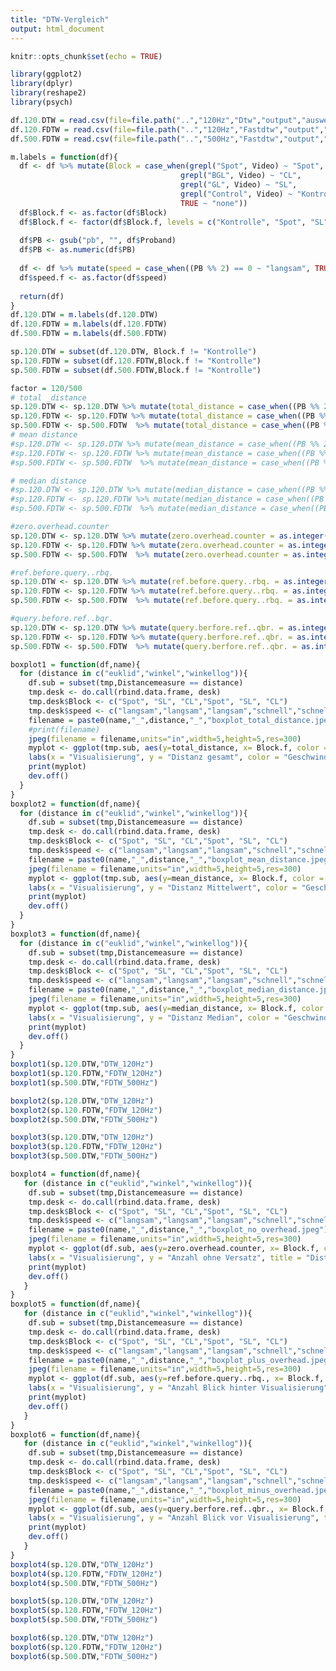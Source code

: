```yaml
---
title: "DTW-Vergleich"
output: html_document
---
```


```r
knitr::opts_chunk$set(echo = TRUE)
```

```r
library(ggplot2)
library(dplyr)
library(reshape2)
library(psych)
```

```r
df.120.DTW = read.csv(file=file.path("..","120Hz","Dtw","output","auswertung1_1-13(o6)_neu.csv"), sep=";")
df.120.FDTW = read.csv(file=file.path("..","120Hz","Fastdtw","output","auswertung1_1-13(o6)_neu.csv"), sep=";")
df.500.FDTW = read.csv(file=file.path("..","500Hz","Fastdtw","output","auswertung1_1-13(o6)_neu.csv"), sep=";")
```

```r
m.labels = function(df){
  df <- df %>% mutate(Block = case_when(grepl("Spot", Video) ~ "Spot",
                                      grepl("BGL", Video) ~ "CL",
                                      grepl("GL", Video) ~ "SL",
                                      grepl("Control", Video) ~ "Kontrolle",
                                      TRUE ~ "none"))
  df$Block.f <- as.factor(df$Block)
  df$Block.f <- factor(df$Block.f, levels = c("Kontrolle", "Spot", "SL", "CL"))
  
  df$PB <- gsub("pb", "", df$Proband)
  df$PB <- as.numeric(df$PB)
  
  df <- df %>% mutate(speed = case_when((PB %% 2) == 0 ~ "langsam", TRUE ~ "schnell") )
  df$speed.f <- as.factor(df$speed)
  
  return(df)
}
df.120.DTW = m.labels(df.120.DTW)
df.120.FDTW = m.labels(df.120.FDTW)
df.500.FDTW = m.labels(df.500.FDTW)

sp.120.DTW = subset(df.120.DTW, Block.f != "Kontrolle")
sp.120.FDTW = subset(df.120.FDTW,Block.f != "Kontrolle")
sp.500.FDTW = subset(df.500.FDTW,Block.f != "Kontrolle")
```

```r
factor = 120/500
# total _distance
sp.120.DTW <- sp.120.DTW %>% mutate(total_distance = case_when((PB %% 2)==0 ~ total_distance/2, TRUE ~ total_distance))
sp.120.FDTW <- sp.120.FDTW %>% mutate(total_distance = case_when((PB %% 2)==0 ~ total_distance/2, TRUE ~ total_distance))
sp.500.FDTW <- sp.500.FDTW  %>% mutate(total_distance = case_when((PB %% 2)==0 ~ factor * total_distance/2, TRUE ~factor * total_distance))
# mean distance
#sp.120.DTW <- sp.120.DTW %>% mutate(mean_distance = case_when((PB %% 2)==0 ~ mean_distance/2, TRUE ~ mean_distance))
#sp.120.FDTW <- sp.120.FDTW %>% mutate(mean_distance = case_when((PB %% 2)==0 ~ mean_distance/2, TRUE ~ mean_distance))
#sp.500.FDTW <- sp.500.FDTW  %>% mutate(mean_distance = case_when((PB %% 2)==0 ~ factor * mean_distance/2, TRUE ~factor * mean_distance))

# median distance
#sp.120.DTW <- sp.120.DTW %>% mutate(median_distance = case_when((PB %% 2)==0 ~ median_distance/2, TRUE ~ median_distance))
#sp.120.FDTW <- sp.120.FDTW %>% mutate(median_distance = case_when((PB %% 2)==0 ~ median_distance/2, TRUE ~ median_distance))
#sp.500.FDTW <- sp.500.FDTW  %>% mutate(median_distance = case_when((PB %% 2)==0 ~ factor * median_distance/2, TRUE ~factor * median_distance))

#zero.overhead.counter
sp.120.DTW <- sp.120.DTW %>% mutate(zero.overhead.counter = as.integer(case_when((PB %% 2)==0 ~ as.double(zero.overhead.counter)/2, TRUE ~ as.double(zero.overhead.counter))))
sp.120.FDTW <- sp.120.FDTW %>% mutate(zero.overhead.counter = as.integer(case_when((PB %% 2)==0 ~ as.double(zero.overhead.counter)/2, TRUE ~ as.double(zero.overhead.counter))))
sp.500.FDTW <- sp.500.FDTW  %>% mutate(zero.overhead.counter = as.integer(case_when((PB %% 2)==0 ~ factor * as.double(zero.overhead.counter)/2, TRUE ~factor * as.double(zero.overhead.counter))))

#ref.before.query..rbq.
sp.120.DTW <- sp.120.DTW %>% mutate(ref.before.query..rbq. = as.integer(case_when((PB %% 2)==0 ~ as.double(ref.before.query..rbq.)/2, TRUE ~ as.double(ref.before.query..rbq.))))
sp.120.FDTW <- sp.120.FDTW %>% mutate(ref.before.query..rbq. = as.integer(case_when((PB %% 2)==0 ~ as.double(ref.before.query..rbq.)/2, TRUE ~ as.double(ref.before.query..rbq.))))
sp.500.FDTW <- sp.500.FDTW  %>% mutate(ref.before.query..rbq. = as.integer(case_when((PB %% 2)==0 ~ factor * as.double(ref.before.query..rbq.)/2, TRUE ~factor * as.double(ref.before.query..rbq.))))

#query.before.ref..bqr.
sp.120.DTW <- sp.120.DTW %>% mutate(query.berfore.ref..qbr. = as.integer(case_when((PB %% 2)==0 ~ as.double(query.berfore.ref..qbr.)/2, TRUE ~ as.double(query.berfore.ref..qbr.))))
sp.120.FDTW <- sp.120.FDTW %>% mutate(query.berfore.ref..qbr. = as.integer(case_when((PB %% 2)==0 ~ as.double(query.berfore.ref..qbr.)/2, TRUE ~ as.double(query.berfore.ref..qbr.))))
sp.500.FDTW <- sp.500.FDTW  %>% mutate(query.berfore.ref..qbr. = as.integer(case_when((PB %% 2)==0 ~ factor * as.double(query.berfore.ref..qbr.)/2, TRUE ~factor * as.double(query.berfore.ref..qbr.))))
```


```r
boxplot1 = function(df,name){
  for (distance in c("euklid","winkel","winkellog")){
    df.sub = subset(tmp,Distancemeasure == distance)
    tmp.desk <- do.call(rbind.data.frame, desk)
    tmp.desk$Block <- c("Spot", "SL", "CL","Spot", "SL", "CL")
    tmp.desk$speed <- c("langsam","langsam","langsam","schnell","schnell","schnell")
    filename = paste0(name,"_",distance,"_","boxplot_total_distance.jpeg")
    #print(filename)
    jpeg(filename = filename,units="in",width=5,height=5,res=300)
    myplot <- ggplot(tmp.sub, aes(y=total_distance, x= Block.f, color = speed.f)) + geom_boxplot() + 
    labs(x = "Visualisierung", y = "Distanz gesamt", color = "Geschwindigkeit")
    print(myplot)
    dev.off()
  }
}
boxplot2 = function(df,name){
  for (distance in c("euklid","winkel","winkellog")){
    df.sub = subset(tmp,Distancemeasure == distance)
    tmp.desk <- do.call(rbind.data.frame, desk)
    tmp.desk$Block <- c("Spot", "SL", "CL","Spot", "SL", "CL")
    tmp.desk$speed <- c("langsam","langsam","langsam","schnell","schnell","schnell")
    filename = paste0(name,"_",distance,"_","boxplot_mean_distance.jpeg")
    jpeg(filename = filename,units="in",width=5,height=5,res=300)
    myplot <- ggplot(tmp.sub, aes(y=mean_distance, x= Block.f, color = speed.f)) + geom_boxplot() + 
    labs(x = "Visualisierung", y = "Distanz Mittelwert", color = "Geschwindigkeit")
    print(myplot)
    dev.off()
  }
}
boxplot3 = function(df,name){
  for (distance in c("euklid","winkel","winkellog")){
    df.sub = subset(tmp,Distancemeasure == distance)
    tmp.desk <- do.call(rbind.data.frame, desk)
    tmp.desk$Block <- c("Spot", "SL", "CL","Spot", "SL", "CL")
    tmp.desk$speed <- c("langsam","langsam","langsam","schnell","schnell","schnell")
    filename = paste0(name,"_",distance,"_","boxplot_median_distance.jpeg")
    jpeg(filename = filename,units="in",width=5,height=5,res=300)
    myplot <- ggplot(tmp.sub, aes(y=median_distance, x= Block.f, color = speed.f)) + geom_boxplot() + 
    labs(x = "Visualisierung", y = "Distanz Median", color = "Geschwindigkeit")
    print(myplot)
    dev.off()
  }
}
boxplot1(sp.120.DTW,"DTW_120Hz")
boxplot1(sp.120.FDTW,"FDTW_120Hz")
boxplot1(sp.500.DTW,"FDTW_500Hz")

boxplot2(sp.120.DTW,"DTW_120Hz")
boxplot2(sp.120.FDTW,"FDTW_120Hz")
boxplot2(sp.500.DTW,"FDTW_500Hz")

boxplot3(sp.120.DTW,"DTW_120Hz")
boxplot3(sp.120.FDTW,"FDTW_120Hz")
boxplot3(sp.500.DTW,"FDTW_500Hz")
``` 


```r
boxplot4 = function(df,name){
   for (distance in c("euklid","winkel","winkellog")){
    df.sub = subset(tmp,Distancemeasure == distance)
    tmp.desk <- do.call(rbind.data.frame, desk)
    tmp.desk$Block <- c("Spot", "SL", "CL","Spot", "SL", "CL")
    tmp.desk$speed <- c("langsam","langsam","langsam","schnell","schnell","schnell")
    filename = paste0(name,"_",distance,"_","boxplot_no_overhead.jpeg")
    jpeg(filename = filename,units="in",width=5,height=5,res=300)
    myplot <- ggplot(df.sub, aes(y=zero.overhead.counter, x= Block.f, color = speed.f)) + geom_boxplot() + 
    labs(x = "Visualisierung", y = "Anzahl ohne Versatz", title = "Distanz: euklidisch", color = "Geschwindigkeit")
    print(myplot)
    dev.off()
   }
}
boxplot5 = function(df,name){
   for (distance in c("euklid","winkel","winkellog")){
    df.sub = subset(tmp,Distancemeasure == distance)
    tmp.desk <- do.call(rbind.data.frame, desk)
    tmp.desk$Block <- c("Spot", "SL", "CL","Spot", "SL", "CL")
    tmp.desk$speed <- c("langsam","langsam","langsam","schnell","schnell","schnell")
    filename = paste0(name,"_",distance,"_","boxplot_plus_overhead.jpeg")
    jpeg(filename = filename,units="in",width=5,height=5,res=300)
    myplot <- ggplot(df.sub, aes(y=ref.before.query..rbq., x= Block.f, color = speed.f)) + geom_boxplot() +
    labs(x = "Visualisierung", y = "Anzahl Blick hinter Visualisierung", title = "Distanz:euklidisch", color = "Geschwindigkeit")
    print(myplot)
    dev.off()
   }
}
boxplot6 = function(df,name){
   for (distance in c("euklid","winkel","winkellog")){
    df.sub = subset(tmp,Distancemeasure == distance)
    tmp.desk <- do.call(rbind.data.frame, desk)
    tmp.desk$Block <- c("Spot", "SL", "CL","Spot", "SL", "CL")
    tmp.desk$speed <- c("langsam","langsam","langsam","schnell","schnell","schnell")
    filename = paste0(name,"_",distance,"_","boxplot_minus_overhead.jpeg")
    jpeg(filename = filename,units="in",width=5,height=5,res=300)
    myplot <- ggplot(df.sub, aes(y=query.berfore.ref..qbr., x= Block.f, color = speed.f)) + geom_boxplot() + 
    labs(x = "Visualisierung", y = "Anzahl Blick vor Visualisierung", title = "Distanz: euklidisch", color = "Geschwindigkeit")
    print(myplot)
    dev.off()
   }
}
boxplot4(sp.120.DTW,"DTW_120Hz")
boxplot4(sp.120.FDTW,"FDTW_120Hz")
boxplot4(sp.500.DTW,"FDTW_500Hz")

boxplot5(sp.120.DTW,"DTW_120Hz")
boxplot5(sp.120.FDTW,"FDTW_120Hz")
boxplot5(sp.500.DTW,"FDTW_500Hz")

boxplot6(sp.120.DTW,"DTW_120Hz")
boxplot6(sp.120.FDTW,"FDTW_120Hz")
boxplot6(sp.500.DTW,"FDTW_500Hz")
```










